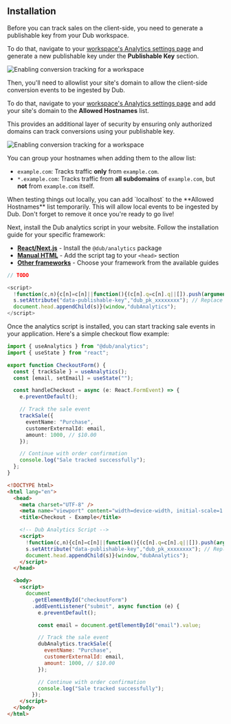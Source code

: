 ## Installation

<Steps>

<Step title="Generate your publishable key">

Before you can track sales on the client-side, you need to generate a publishable key from your Dub workspace.

To do that, navigate to your [workspace's Analytics settings page](https://app.dub.co/settings/analytics) and generate a new publishable key under the **Publishable Key** section.

<Frame>
  <img
    src="/images/conversions/publishable-key.png"
    alt="Enabling conversion tracking for a workspace"
  />
</Frame>

</Step>

<Step title="Allowlist your site's domain">

Then, you'll need to allowlist your site's domain to allow the client-side conversion events to be ingested by Dub.

To do that, navigate to your [workspace's Analytics settings page](https://app.dub.co/settings/analytics) and add your site's domain to the **Allowed Hostnames** list.

This provides an additional layer of security by ensuring only authorized domains can track conversions using your publishable key.

<Frame>
  <img
    src="/images/conversions/allowed-hostnames.png"
    alt="Enabling conversion tracking for a workspace"
  />
</Frame>

You can group your hostnames when adding them to the allow list:

- `example.com`: Tracks traffic **only** from `example.com`.
- `*.example.com`: Tracks traffic from **all subdomains** of `example.com`, but **not** from `example.com` itself.

<Tip>
  When testing things out locally, you can add `localhost` to the **Allowed
  Hostnames** list temporarily. This will allow local events to be ingested by
  Dub. Don't forget to remove it once you're ready to go live!
</Tip>

</Step>

<Step title="Install the analytics script">

Next, install the Dub analytics script in your website. Follow the installation guide for your specific framework:

- **[React/Next.js](/sdks/client-side/installation-guides/react)** - Install the `@dub/analytics` package
- **[Manual HTML](/sdks/client-side/installation-guides/manual)** - Add the script tag to your `<head>` section
- **[Other frameworks](/sdks/client-side/installation-guides)** - Choose your framework from the available guides

<CodeGroup>

```typescript React/Next.js
// TODO
```

```javascript Other Frameworks
<script>
  !function(c,n){c[n]=c[n]||function(){(c[n].q=c[n].q||[]).push(arguments)},["trackClick","trackLead","trackSale"].forEach(function(t){c[n][t]=function(){c[n](t,...arguments)}});var s=document.createElement("script");s.defer=1;s.src="https://dubcdn.com/analytics/script.conversion-tracking.js";
  s.setAttribute("data-publishable-key","dub_pk_xxxxxxxx"); // Replace with your publishable key
  document.head.appendChild(s)}(window,"dubAnalytics");
</script>
```

</CodeGroup>

</Step>

<Step title="Track the sale events">

Once the analytics script is installed, you can start tracking sale events in your application. Here's a simple checkout flow example:

<CodeGroup>

```typescript React/Next.js
import { useAnalytics } from "@dub/analytics";
import { useState } from "react";

export function CheckoutForm() {
  const { trackSale } = useAnalytics();
  const [email, setEmail] = useState("");

  const handleCheckout = async (e: React.FormEvent) => {
    e.preventDefault();

    // Track the sale event
    trackSale({
      eventName: "Purchase",
      customerExternalId: email,
      amount: 1000, // $10.00
    });

    // Continue with order confirmation
    console.log("Sale tracked successfully");
  };
}
```

```html HTML
<!DOCTYPE html>
<html lang="en">
  <head>
    <meta charset="UTF-8" />
    <meta name="viewport" content="width=device-width, initial-scale=1.0" />
    <title>Checkout - Example</title>

    <!-- Dub Analytics Script -->
    <script>
      !function(c,n){c[n]=c[n]||function(){(c[n].q=c[n].q||[]).push(arguments)},["trackClick","trackLead","trackSale"].forEach(function(t){c[n][t]=function(){c[n](t,...arguments)}});var s=document.createElement("script");s.defer=1;s.src="https://dubcdn.com/analytics/script.conversion-tracking.js";
      s.setAttribute("data-publishable-key","dub_pk_xxxxxxxx"); // Replace with your publishable key
      document.head.appendChild(s)}(window,"dubAnalytics");
    </script>
  </head>

  <body>
    <script>
      document
        .getElementById("checkoutForm")
        .addEventListener("submit", async function (e) {
          e.preventDefault();

          const email = document.getElementById("email").value;

          // Track the sale event
          dubAnalytics.trackSale({
            eventName: "Purchase",
            customerExternalId: email,
            amount: 1000, // $10.00
          });

          // Continue with order confirmation
          console.log("Sale tracked successfully");
        });
    </script>
  </body>
</html>
```

</CodeGroup>

</Step>

</Steps>

